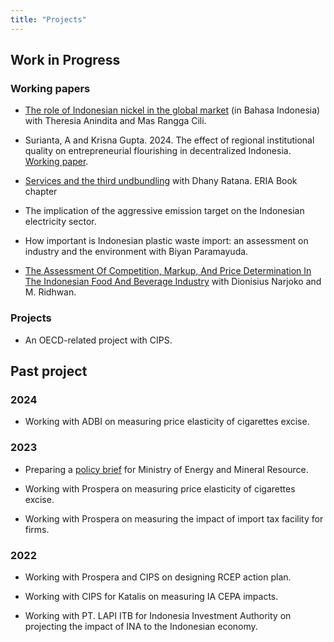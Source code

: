```yaml
---
title: "Projects"
---
```


## Work in Progress

### Working papers

- [The role of Indonesian nickel in the global market](https://www.researchgate.net/publication/389883484_KOMODITAS_NIKEL_INDONESIA_DAN_PERANANNYA_PADA_PASAR_GLOBAL) (in Bahasa Indonesia) with Theresia Anindita and Mas Rangga Cili.

- Surianta, A and Krisna Gupta. 2024. The effect of regional institutional quality on entrepreneurial flourishing in decentralized Indonesia. [Working paper](https://doi.org/10.13140/RG.2.2.30153.66408). 

- [Services and the third undbundling](/services/services_document.html) with Dhany Ratana. ERIA Book chapter

- The implication of the aggressive emission target on the Indonesian electricity sector.

- How important is Indonesian plastic waste import: an assessment on industry and the environment with Biyan Paramayuda.

- [The Assessment Of Competition, Markup, And Price Determination In The Indonesian Food And Beverage Industry](https://ideas.repec.org/p/idn/wpaper/wp032023.html) with Dionisius Narjoko and M. Ridhwan.

### Projects

- An OECD-related project with CIPS.

## Past project

### 2024

- Working with ADBI on measuring price elasticity of cigarettes excise.

### 2023

- Preparing a [policy brief](/aldi) for Ministry of Energy and Mineral Resource.

- Working with Prospera on measuring price elasticity of cigarettes excise.

- Working with Prospera on measuring the impact of import tax facility for firms.

### 2022

- Working with Prospera and CIPS on designing RCEP action plan.

- Working with CIPS for Katalis on measuring IA CEPA impacts.

- Working with PT. LAPI ITB for Indonesia Investment Authority on projecting the impact of INA to the Indonesian economy.